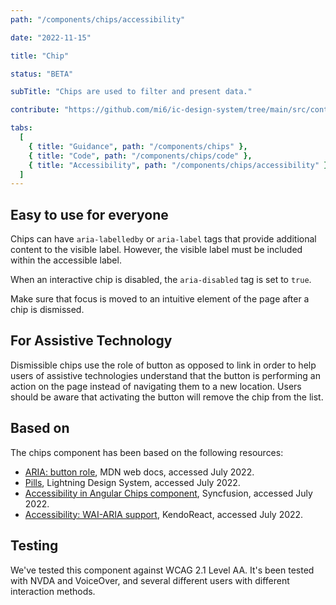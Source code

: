 ```yaml
---
path: "/components/chips/accessibility"

date: "2022-11-15"

title: "Chip"

status: "BETA"

subTitle: "Chips are used to filter and present data."

contribute: "https://github.com/mi6/ic-design-system/tree/main/src/content/structured/components/chips.mdx"

tabs:
  [
    { title: "Guidance", path: "/components/chips" },
    { title: "Code", path: "/components/chips/code" },
    { title: "Accessibility", path: "/components/chips/accessibility" },
  ]
---
```


## Easy to use for everyone

Chips can have `aria-labelledby` or `aria-label` tags that provide additional content to the visible label. However, the visible label must be included within the accessible label.

When an interactive chip is disabled, the `aria-disabled` tag is set to `true`.

Make sure that focus is moved to an intuitive element of the page after a chip is dismissed.

## For Assistive Technology

Dismissible chips use the role of button as opposed to link in order to help users of assistive technologies understand that the button is performing an action on the page instead of navigating them to a new location. Users should be aware that activating the button will remove the chip from the list.

## Based on

The chips component has been based on the following resources:

- [ARIA: button role](https://developer.mozilla.org/en-US/docs/Web/Accessibility/ARIA/Roles/button_role), MDN web docs, accessed July 2022.
- [Pills](https://www.lightningdesignsystem.com/components/pills/), Lightning Design System, accessed July 2022.
- [Accessibility in Angular Chips component](https://ej2.syncfusion.com/angular/documentation/chips/accessibility/), Syncfusion, accessed July 2022.
- [Accessibility: WAI-ARIA support](https://www.telerik.com/kendo-react-ui/components/buttons/chiplist/accessibility/), KendoReact, accessed July 2022.

## Testing

We've tested this component against WCAG 2.1 Level AA. It's been tested with NVDA and VoiceOver, and several different users with different interaction methods.
